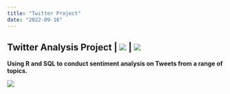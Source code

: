 ```yaml
---
title: "Twitter Project"
date: "2022-09-16"
---
```


## **Twitter Analysis Project \|** ![](https://img.shields.io/badge/%E2%8F%B3-Work%20in%20progress-red) **\|** [![](https://img.shields.io/badge/%F0%9F%94%8D-CLICK%20HERE%20to%20view%20project-informational)](https://github.com/bradfordjohnson/twitter-analysis-project)

**Using R and SQL to conduct sentiment analysis on Tweets from a range of topics.**

![](jeremy-bezanger-EXDRSDPJbv4-unsplash.jpg)
